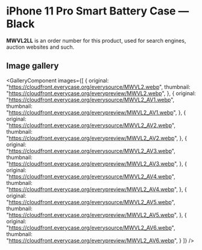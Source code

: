
# iPhone 11 Pro Smart Battery Case — Black

<Callout type='info' emoji='👉🏻'>**MWVL2LL** is an order number for this product, used for search engines, auction websites and such.</Callout>

## Image gallery

<GalleryComponent
    images={[
      {
        original: "https://cloudfront.everycase.org/everysource/MWVL2.webp",
        thumbnail: "https://cloudfront.everycase.org/everypreview/MWVL2.webp",
      },
      {
        original: "https://cloudfront.everycase.org/everysource/MWVL2_AV1.webp",
        thumbnail: "https://cloudfront.everycase.org/everypreview/MWVL2_AV1.webp",
      },
      {
        original: "https://cloudfront.everycase.org/everysource/MWVL2_AV2.webp",
        thumbnail: "https://cloudfront.everycase.org/everypreview/MWVL2_AV2.webp",
      },
      {
        original: "https://cloudfront.everycase.org/everysource/MWVL2_AV3.webp",
        thumbnail: "https://cloudfront.everycase.org/everypreview/MWVL2_AV3.webp",
      },
      {
        original: "https://cloudfront.everycase.org/everysource/MWVL2_AV4.webp",
        thumbnail: "https://cloudfront.everycase.org/everypreview/MWVL2_AV4.webp",
      },
      {
        original: "https://cloudfront.everycase.org/everysource/MWVL2_AV5.webp",
        thumbnail: "https://cloudfront.everycase.org/everypreview/MWVL2_AV5.webp",
      },
      {
        original: "https://cloudfront.everycase.org/everysource/MWVL2_AV6.webp",
        thumbnail: "https://cloudfront.everycase.org/everypreview/MWVL2_AV6.webp",
      }
    ]}
  />
